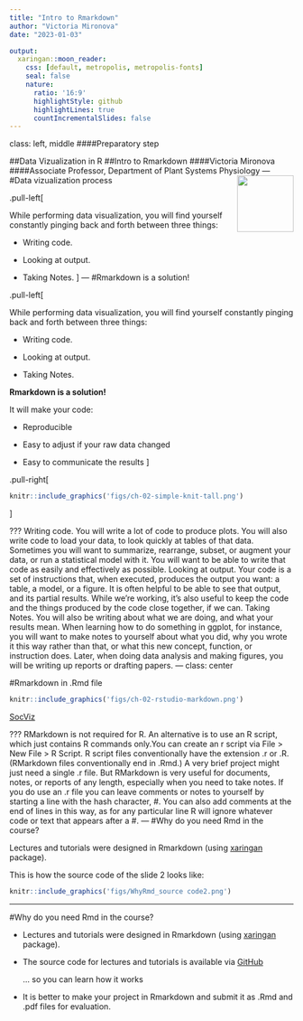 ```yaml
---
title: "Intro to Rmarkdown"
author: "Victoria Mironova"
date: "2023-01-03"

output:
  xaringan::moon_reader:
    css: [default, metropolis, metropolis-fonts]
    seal: false
    nature:
      ratio: '16:9'
      highlightStyle: github
      highlightLines: true
      countIncrementalSlides: false
---
```


class: left, middle
####Preparatory step

##Data Vizualization in R
##Intro to Rmarkdown
####Victoria Mironova 
####Associate Professor, Department of Plant Systems Physiology
<img src="figs/Theme2.png" width="100px" align = 'right'>
---
#Data vizualization process

.pull-left[

While performing data visualization, you will find yourself constantly pinging back and forth between three things:


- Writing code. 

- Looking at output. 

- Taking Notes. 
]
---
#Rmarkdown is a solution!

.pull-left[

While performing data visualization, you will find yourself constantly pinging back and forth between three things:


- Writing code. 

- Looking at output. 

- Taking Notes. 

**Rmarkdown is a solution!**

It will make your code:

- Reproducible

- Easy to adjust if your raw data changed

- Easy to communicate the results
]

.pull-right[

```r
knitr::include_graphics('figs/ch-02-simple-knit-tall.png')
```

]

???
Writing code. You will write a lot of code to produce plots. You will also write code to load your data, to look quickly at tables of that data. Sometimes you will want to summarize, rearrange, subset, or augment your data, or run a statistical model with it. You will want to be able to write that code as easily and effectively as possible.
Looking at output. Your code is a set of instructions that, when executed, produces the output you want: a table, a model, or a figure. It is often helpful to be able to see that output, and its partial results. While we’re working, it’s also useful to keep the code and the things produced by the code close together, if we can.
Taking Notes. You will also be writing about what we are doing, and what your results mean. When learning how to do something in ggplot, for instance, you will want to make notes to yourself about what you did, why you wrote it this way rather than that, or what this new concept, function, or instruction does. Later, when doing data analysis and making figures, you will be writing up reports or drafting papers.
---
class: center

#Rmarkdown in .Rmd file

```r
knitr::include_graphics('figs/ch-02-rstudio-markdown.png')

```

[SocViz](https://socviz.co/gettingstarted.html)


???
RMarkdown is not required for R. An alternative is to use an R script, which just contains R commands only.You can create an r script via File > New File > R Script. R script files conventionally have the extension .r or .R. (RMarkdown files conventionally end in .Rmd.) A very brief project might just need a single .r file. But RMarkdown is very useful for documents, notes, or reports of any length, especially when you need to take notes. If you do use an .r file you can leave comments or notes to yourself by starting a line with the hash character, #. You can also add comments at the end of lines in this way, as for any particular line R will ignore whatever code or text that appears after a #.
---
#Why do you need Rmd in the course?

Lectures and tutorials were designed in Rmarkdown (using [xaringan](https://github.com/yihui/xaringan) package).

This is how the source code of the slide 2 looks like:
```r
knitr::include_graphics('figs/WhyRmd_source code2.png')

```

---

#Why do you need Rmd in the course?

- Lectures and tutorials were designed in Rmarkdown (using [xaringan](https://github.com/yihui/xaringan) package).

- The source code for lectures and tutorials is available via [GitHub](https://github.com/VictoriaVMironova/DataViz_in_R)

    ... so you can learn how it works

- It is better to make your project in Rmarkdown and submit it as .Rmd and .pdf files for evaluation.

